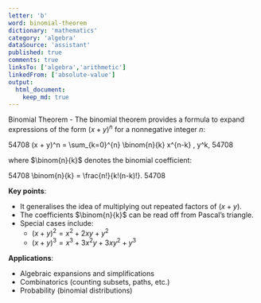 ```yaml
---
letter: 'b'
word: binomial-theorem
dictionary: 'mathematics'
category: 'algebra'
dataSource: 'assistant'
published: true
comments: true
linksTo: ['algebra','arithmetic']
linkedFrom: ['absolute-value']
output:
  html_document:
    keep_md: true
---
```




<a id="binomial-theorem">Binomial Theorem</a> - The binomial theorem provides a formula to expand expressions of the form $(x + y)^n$ for a nonnegative integer $n$:

54708
(x + y)^n = \sum_{k=0}^{n} \binom{n}{k} x^{n-k} \, y^k,
54708

where $\binom{n}{k}$ denotes the binomial coefficient:

54708
\binom{n}{k} = \frac{n!}{k!(n-k)!}.
54708

**Key points**:
- It generalises the idea of multiplying out repeated factors of $(x + y)$.
- The coefficients $\binom{n}{k}$ can be read off from Pascal’s triangle.
- Special cases include:
  - $(x + y)^2 = x^2 + 2xy + y^2$
  - $(x + y)^3 = x^3 + 3x^2y + 3xy^2 + y^3$

**Applications**:
- Algebraic expansions and simplifications
- Combinatorics (counting subsets, paths, etc.)
- Probability (binomial distributions)

